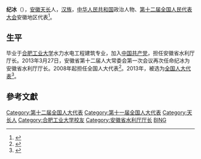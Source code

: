 '''纪冰'''（{{bd|1956年||}}），[[安徽|安徽]][[天长|天长]]人，[[汉族|汉族]]，[[中华人民共和国|中华人民共和国]]政治人物、[[第十二届全国人民代表大会|第十二届全国人民代表大会]]安徽地区代表<ref>{{cite web|author=新华网|title=第十一届全国人大代表|url=http://news.xinhuanet.com/ziliao/2008-03/03/content_7708230.htm?node=36628|publisher=新华网|accessdate=2014-01-07}}</ref>。

==生平==
毕业于[[合肥工业大学|合肥工业大学]]水力水电工程建筑专业，加入[[中国共产党|中国共产党]]，担任安徽省水利厅厅长。2013年3月27日，安徽省第十二届人大常委会第一次会议再次任命纪冰为安徽省水利厅厅长。2008年起担任全国人大代表<ref>{{cite news|title=全国人大代表信息-纪冰|url= http://210.82.31.1:8084/delegate/viewDelegate.action?dbid=110981|accessdate=2013-04-05|newspaper=全国人大网|archive-url=https://web.archive.org/web/20140407060455/http://www.npc.gov.cn/delegate/viewDelegate.action?dbid=110981|archive-date=2014-04-07|dead-url=yes}}</ref>。2013年，被选为[[全国人大代表|全国人大代表]]<ref>{{cite news|title=全国人大代表信息-纪冰|url= http://210.82.31.1:8084/delegate/viewDelegate.action?dbid=120951|accessdate=2013-03-28|newspaper=全国人大网|archive-url=https://web.archive.org/web/20140407060316/http://www.npc.gov.cn/delegate/viewDelegate.action?dbid=120951|archive-date=2014-04-07|dead-url=yes}}</ref>。

==參考文獻==
{{reflist}}
{{中国政治人物小作品}}

{{Authority control}}
{{DEFAULTSORT:J}}
[[Category:第十二届全国人大代表|Category:第十二届全国人大代表]]
[[Category:第十一届全国人大代表|Category:第十一届全国人大代表]]
[[Category:天长人|Category:天长人]]
[[Category:合肥工业大学校友|Category:合肥工业大学校友]]
[[Category:安徽省水利厅厅长|Category:安徽省水利厅厅长]]
[[Category:纪姓|BING]]